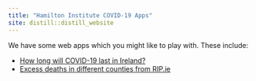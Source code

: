 ```yaml
---
title: "Hamilton Institute COVID-19 Apps"
site: distill::distill_website
---
```


We have some web apps which you might like to play with. These include:

- [How long will COVID-19 last in Ireland?](howlong.html)
- [Excess deaths in different counties from RIP.ie](excessrip.html)

